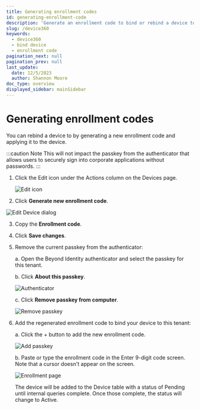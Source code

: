 ```yaml
---
title: Generating enrollment codes
id: generating-enrollment-code
description: 'Generate an enrollment code to bind or rebind a device to Device360'
slug: /device360
keywords:
  - device360
  - bind device
  - enrollment code
pagination_next: null
pagination_prev: null
last_update:
  date: 12/5/2023
  author: Shannon Moore
doc_type: overview
displayed_sidebar: mainSidebar
---
```

# Generating enrollment codes

You can rebind a device to  by generating a new enrollment code and applying it to the device. 

:::caution Note 
This will not impact the passkey from the  authenticator that allows users to securely sign into corporate applications without passwords.
:::

1. Click the Edit icon under the Actions column on the Devices page. 

   ![Edit icon]("../images/devices/actions-col.png")

2. Click **Generate new enrollment code**.

 ![Edit Device dialog]("../images/devices/edit-device.png")

3. Copy the **Enrollment code**.

4. Click **Save changes**. 

5. Remove the current passkey from the authenticator: 

    a. Open the Beyond Identity authenticator and select the passkey for this tenant.

    b. Click **About this passkey**.
 
    ![Authenticator]("../images/devices/authenticator-about-passkey.png")

    c. Click **Remove passkey from computer**.

     ![Remove passkey]("../images/devices/authenticator-delete-passkey")

6. Add the regenerated enrollment code to bind your device to this tenant: 
 
    a. Click the + button to add the new enrollment code.

     ![Add passkey]("../images/devices/authenticator-add-passkey.png")

    b. Paste or type the enrollment code in the Enter 9-digit code screen. Note that a cursor doesn't appear on the screen. 
 
    ![Enrollment page]("../images/devices/authenticator-code.png")

    The device will be added to the Device table with a status of Pending until internal queries complete. Once those complete, the status will change to Active. 